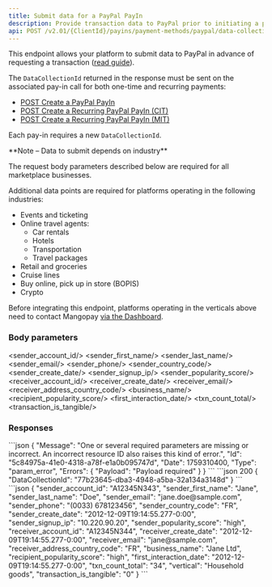 ```yaml
---
title: Submit data for a PayPal PayIn
description: Provide transaction data to PayPal prior to initiating a pay-in
api: POST /v2.01/{ClientId}/payins/payment-methods/paypal/data-collection
---
```




This endpoint allows your platform to submit data to PayPal in advance of requesting a transaction ([read guide](/guides/payment-methods/paypal#submit-pre-transaction-risk-data)). 

The `DataCollectionId` returned in the response must be sent on the associated pay-in call for both one-time and recurring payments: 
- [POST Create a PayPal PayIn](/api-reference/paypal/create-paypal-payin)
- [POST Create a Recurring PayPal PayIn (CIT)](/api-reference/paypal/create-recurring-paypal-payin-cit)
- [POST Create a Recurring PayPal PayIn (MIT)](/api-reference/paypal/create-recurring-paypal-payin-mit)

Each pay-in requires a new `DataCollectionId`.

<Note>
**Note – Data to submit depends on industry**

The request body parameters described below are required for all marketplace businesses.

Additional data points are required for platforms operating in the following industries:
- Events and ticketing
- Online travel agents:
  - Car rentals
  - Hotels
  - Transportation
  - Travel packages
- Retail and groceries
- Cruise lines
- Buy online, pick up in store (BOPIS)
- Crypto

Before integrating this endpoint, platforms operating in the verticals above need to contact Mangopay <a href="https://hub.mangopay.com/" target="_blank">via the Dashboard</a>.
</Note>

### Body parameters

<sender_account_id/>
<sender_first_name/>
<sender_last_name/>
<sender_email/>
<sender_phone/>
<sender_country_code/>
<sender_create_date/>
<sender_signup_ip/>
<sender_popularity_score/>
<receiver_account_id/>
<receiver_create_date/>
<receiver_email/>
<receiver_address_country_code/>
<business_name/>
<recipient_popularity_score/>
<first_interaction_date/>
<txn_count_total/>
<vertical/>
<transaction_is_tangible/>

### Responses

<AccordionGroup>
<Accordion title="200 - Response parameters" defaultOpen>
<DataCollectionId_Response/>
</Accordion>
</AccordionGroup>

<AccordionGroup>
<Accordion title="400 - Request can't be empty">
```json
{
    "Message": "One or several required parameters are missing or incorrect. An incorrect resource ID also raises this kind of error.",
    "Id": "5c84975a-41e0-4318-a78f-e1a0b095747d",
    "Date": 1759310400,
    "Type": "param_error",
    "Errors": {
        "Payload": "Payload required"
    }
}
```
</Accordion>
</AccordionGroup>

<ResponseExample>
```json 200
{
    "DataCollectionId": "77b23645-dba3-4948-a5ba-32a134a3148d"
}
```
</ResponseExample>

<RequestExample>
```json
{
    "sender_account_id": "A12345N343",
    "sender_first_name": "Jane",
    "sender_last_name": "Doe",
    "sender_email": "jane.doe@sample.com",
    "sender_phone": "(0033) 678123456",
    "sender_country_code": "FR",
    "sender_create_date": "2012-12-09T19:14:55.277-0:00",
    "sender_signup_ip": "10.220.90.20",
    "sender_popularity_score": "high",
    "receiver_account_id": "A12345N344",
    "receiver_create_date": "2012-12-09T19:14:55.277-0:00",
    "receiver_email": "jane@sample.com",
    "receiver_address_country_code": "FR",
    "business_name": "Jane Ltd",
    "recipient_popularity_score": "high",
    "first_interaction_date": "2012-12-09T19:14:55.277-0:00",
    "txn_count_total": "34",
    "vertical": "Household goods",
    "transaction_is_tangible": "0"
}
```
</RequestExample>
